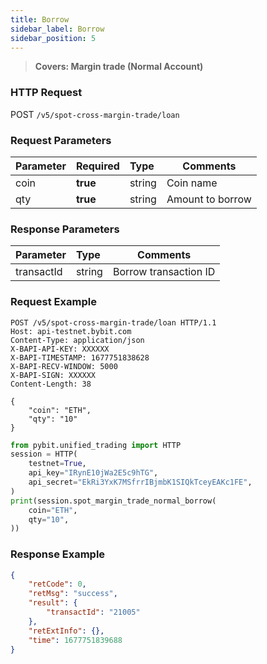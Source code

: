 ```yaml
---
title: Borrow
sidebar_label: Borrow
sidebar_position: 5
---
```

> **Covers: Margin trade (Normal Account)**

### HTTP Request
POST `/v5/spot-cross-margin-trade/loan`

### Request Parameters
| Parameter | Required | Type | Comments|
|:----- |:-------|:-----|------ |
|coin|**true**|string|Coin name|
|qty|**true**|string|Amount to borrow|

### Response Parameters
| Parameter | Type | Comments|
|:----- |:-----|----- |
|transactId|string|Borrow transaction ID|

### Request Example

<Tabs groupId="programming-languages">
<TabItem value="http" label="HTTP">

```http
POST /v5/spot-cross-margin-trade/loan HTTP/1.1
Host: api-testnet.bybit.com
Content-Type: application/json
X-BAPI-API-KEY: XXXXXX
X-BAPI-TIMESTAMP: 1677751838628
X-BAPI-RECV-WINDOW: 5000
X-BAPI-SIGN: XXXXXX
Content-Length: 38

{
    "coin": "ETH",
    "qty": "10"
}
```

</TabItem>
<TabItem value="python" label="Python">

```python
from pybit.unified_trading import HTTP
session = HTTP(
    testnet=True,
    api_key="IRynE10jWa2E5c9hTG",
    api_secret="EkRi3YxK7MSfrrIBjmbK1SIQkTceyEAKc1FE",
)
print(session.spot_margin_trade_normal_borrow(
    coin="ETH",
    qty="10",
))
```

</TabItem>
</Tabs>

### Response Example

```json
{
    "retCode": 0,
    "retMsg": "success",
    "result": {
        "transactId": "21005"
    },
    "retExtInfo": {},
    "time": 1677751839688
}
```
